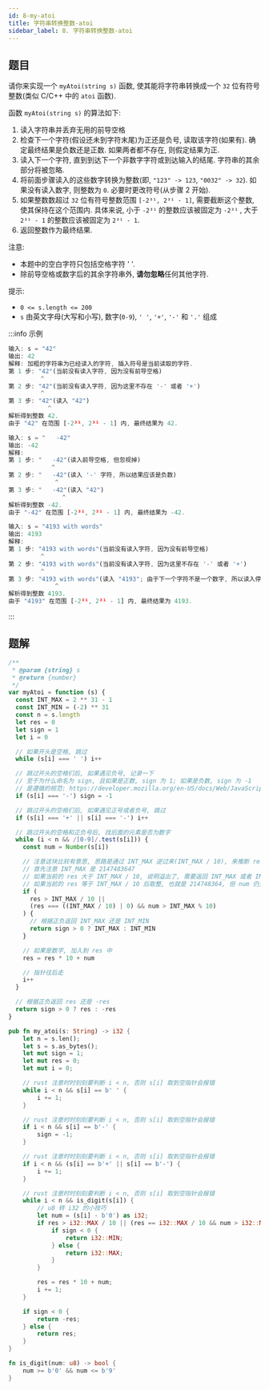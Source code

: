 ```yaml
---
id: 8-my-atoi
title: 字符串转换整数-atoi
sidebar_label: 8. 字符串转换整数-atoi
---
```


## 题目

请你来实现一个 `myAtoi(string s)` 函数, 使其能将字符串转换成一个 `32` 位有符号整数(类似 C/C++ 中的 `atoi` 函数).

函数 `myAtoi(string s)` 的算法如下:

1. 读入字符串并丢弃无用的前导空格
2. 检查下一个字符(假设还未到字符末尾)为正还是负号, 读取该字符(如果有). 确定最终结果是负数还是正数. 如果两者都不存在, 则假定结果为正.
3. 读入下一个字符, 直到到达下一个非数字字符或到达输入的结尾. 字符串的其余部分将被忽略.
4. 将前面步骤读入的这些数字转换为整数(即, `"123" -> 123`, `"0032" -> 32`). 如果没有读入数字, 则整数为 `0`. 必要时更改符号(从步骤 2 开始).
5. 如果整数数超过 `32` 位有符号整数范围 `[-2³¹, 2³¹ - 1]`, 需要截断这个整数, 使其保持在这个范围内. 具体来说, 小于 `-2³¹` 的整数应该被固定为 `-2³¹` , 大于 `2³¹ - 1` 的整数应该被固定为 `2³¹ - 1`.
6. 返回整数作为最终结果.

注意:

- 本题中的空白字符只包括空格字符 ' '.
- 除前导空格或数字后的其余字符串外, **请勿忽略**任何其他字符.

提示:

- `0 <= s.length <= 200`
- `s` 由英文字母(大写和小写), 数字(`0-9`), `' '`, `'+'`, `'-'` 和 `'.'` 组成

:::info 示例

```ts
输入: s = "42"
输出: 42
解释: 加粗的字符串为已经读入的字符, 插入符号是当前读取的字符.
第 1 步: "42"(当前没有读入字符, 因为没有前导空格)
         ^
第 2 步: "42"(当前没有读入字符, 因为这里不存在 '-' 或者 '+')
         ^
第 3 步: "42"(读入 "42")
           ^
解析得到整数 42.
由于 "42" 在范围 [-2³¹, 2³¹ - 1] 内, 最终结果为 42.
```

```ts
输入: s = "   -42"
输出: -42
解释:
第 1 步: "   -42"(读入前导空格, 但忽视掉)
            ^
第 2 步: "   -42"(读入 '-' 字符, 所以结果应该是负数)
             ^
第 3 步: "   -42"(读入 "42")
               ^
解析得到整数 -42.
由于 "-42" 在范围 [-2³¹, 2³¹ - 1] 内, 最终结果为 -42.
```

```ts
输入: s = "4193 with words"
输出: 4193
解释:
第 1 步: "4193 with words"(当前没有读入字符, 因为没有前导空格)
         ^
第 2 步: "4193 with words"(当前没有读入字符, 因为这里不存在 '-' 或者 '+')
         ^
第 3 步: "4193 with words"(读入 "4193"; 由于下一个字符不是一个数字, 所以读入停止)
             ^
解析得到整数 4193.
由于 "4193" 在范围 [-2³¹, 2³¹ - 1] 内, 最终结果为 4193.
```

:::

## 题解


<Tabs>
  <TabItem value="JavaScript" label="JavaScript" default>

```ts
/**
 * @param {string} s
 * @return {number}
 */
var myAtoi = function (s) {
  const INT_MAX = 2 ** 31 - 1
  const INT_MIN = (-2) ** 31
  const n = s.length
  let res = 0
  let sign = 1
  let i = 0

  // 如果开头是空格, 跳过
  while (s[i] === ' ') i++

  // 跳过开头的空格们后, 如果遇见负号, 记录一下
  // 至于为什么命名为 sign, 且如果是正数, sign 为 1; 如果是负数, sign 为 -1
  // 是遵循的规范: https://developer.mozilla.org/en-US/docs/Web/JavaScript/Reference/Global_Objects/Math/sign
  if (s[i] === '-') sign = -1

  // 跳过开头的空格们后, 如果遇见正号或者负号, 跳过
  if (s[i] === '+' || s[i] === '-') i++

  // 跳过开头的空格和正负号后, 找后面的元素是否为数字
  while (i < n && /[0-9]/.test(s[i])) {
    const num = Number(s[i])

    // 注意这块比较有意思, 思路是通过 INT_MAX 逆过来(INT_MAX / 10), 来推断 res 是否溢出
    // 首先注意 INT_MAX 是 2147483647
    // 如果当前的 res 大于 INT_MAX / 10, 说明溢出了, 需要返回 INT_MAX 或者 INT_MIN
    // 如果当前的 res 等于 INT_MAX / 10 后取整, 也就是 214748364, 但 num 仍大于 INT_MAX 取余, (其实就是 INT_MAX 的最后一位, 也就是 7), 也说明溢出了
    if (
      res > INT_MAX / 10 ||
      (res === ((INT_MAX / 10) | 0) && num > INT_MAX % 10)
    ) {
      // 根据正负返回 INT_MAX 还是 INT_MIN
      return sign > 0 ? INT_MAX : INT_MIN
    }

    // 如果是数字, 加入到 res 中
    res = res * 10 + num

    // 指针往后走
    i++
  }

  // 根据正负返回 res 还是 -res
  return sign > 0 ? res : -res
}
```

</TabItem>
<TabItem value="Rust" label="Rust">

```rust
pub fn my_atoi(s: String) -> i32 {
    let n = s.len();
    let s = s.as_bytes();
    let mut sign = 1;
    let mut res = 0;
    let mut i = 0;

    // rust 注意时时刻刻要判断 i < n, 否则 s[i] 取到空指针会报错
    while i < n && s[i] == b' ' {
        i += 1;
    }

    // rust 注意时时刻刻要判断 i < n, 否则 s[i] 取到空指针会报错
    if i < n && s[i] == b'-' {
        sign = -1;
    }

    // rust 注意时时刻刻要判断 i < n, 否则 s[i] 取到空指针会报错
    if i < n && (s[i] == b'+' || s[i] == b'-') {
        i += 1;
    }

    // rust 注意时时刻刻要判断 i < n, 否则 s[i] 取到空指针会报错
    while i < n && is_digit(s[i]) {
        // u8 转 i32 的小技巧
        let num = (s[i] - b'0') as i32;
        if res > i32::MAX / 10 || (res == i32::MAX / 10 && num > i32::MAX % 10) {
            if sign < 0 {
                return i32::MIN;
            } else {
                return i32::MAX;
            }
        }

        res = res * 10 + num;
        i += 1;
    }

    if sign < 0 {
        return -res;
    } else {
        return res;
    }
}

fn is_digit(num: u8) -> bool {
    num >= b'0' && num <= b'9'
}
```

</TabItem>
</Tabs>
